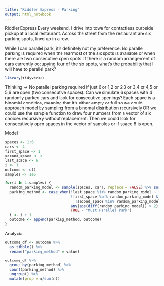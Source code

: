 ```yaml
---
title: "Riddler Express - Parking"
output: html_notebook
---
```

Riddler Express
Every weekend, I drive into town for contactless curbside pickup at a local restaurant. Across the street from the restaurant are six parking spots, lined up in a row.

While I can parallel park, it’s definitely not my preference. No parallel parking is required when the rearmost of the six spots is available or when there are two consecutive open spots. If there is a random arrangement of cars currently occupying four of the six spots, what’s the probability that I will have to parallel park?

```r
library(tidyverse)
```

Thinking -> No parallel parking required if just 6 or 1,2 or 2,3 or 3,4 or 4,5 or 5,6 are open (two consecutive spaces).  Can we simulate 6 spaces with 4 randomly parked cars and look for consecutive openings?  Each space is a binomial condition, meaning that it's either empty or full so we could approach model by sampling from a binomal distribution recursively OR we could use the sample function to draw four numbers from a vector of six choices recursively without replacement.  Then we could look for consecutively open spaces in the vector of samples or if space 6 is open.

Model
```r
spaces <- 1:6
cars <- 4
first_space <- 1
second_space <- 2
last_space <- 6
i <- 1
outcome <- c()
samples <- 1e5

for(i in 1:samples) {
  random_parking_model <- sample(spaces, cars, replace = FALSE) %>% sort() #randomly choose four spaces for six cars, arrange to match order of spaces
  parking_method <- case_when(!last_space %in% random_parking_model ~ "No Parallel Parking Needed", #if last space not taken, no parallel parking
                              !first_space %in% random_parking_model & 
                                !second_space %in% random_parking_model ~ "No Parallel Parking Needed", #check if first two spaces are open, not captured in the diff calculation
                              any(abs(diff(random_parking_model)) > 2) ~ "No Parallel Parking Needed", #test if two spaces are open
                              TRUE ~ "Must Parallel Park")
  i <- i + 1
  outcome <- append(parking_method, outcome)
}
```

Analysis
```r
outcome_df <- outcome %>% 
  as_tibble() %>% 
  rename("parking_method" = value)

outcome_df %>% 
  group_by(parking_method) %>% 
  count(parking_method) %>% 
  ungroup() %>% 
  mutate(prop = n/sum(n))
```

